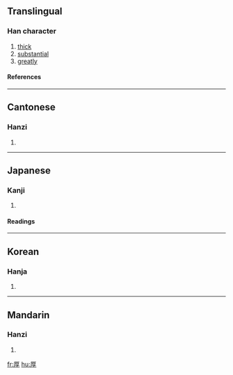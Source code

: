 ==Translingual==

===Han character===
{{Han char|rn=27|rad=厂|as=07|sn=9|four=7124<sub>7</sub>|canj=一日弓木 (MAND)}}
# [[thick]]
# [[substantial]]
# [[greatly]]

====References====
{{Han ref|kx=0161.260|dkj=02949|dj=0368.060|hdz=10072.060|uh=539A|ud=21402|bh=AB70|bd=43888}}

----
==Cantonese==

===Hanzi===
{{yue-hanzi|jyut=|y=hau5}}
# {{defn|Cantonese}}

----
==Japanese==

===Kanji===
{{ja-kanji|grade=5|rs=厂07}}
# {{defn|Japanese}} 

====Readings====
{{ja-readings|on=[[こう]] ([[kō]])|kun=[[あつい]] ([[厚い]], [[atsui]])}}

----
==Korean==

===Hanja===
{{ko-hanja|hangeul=후|rv=hu|mr=hu}}
# {{defn|Korean}}

----
==Mandarin==

===Hanzi===
{{cmn-hanzi|pin=[[hòu]] ([[hou4]])|wg=hou<sup>4</sup>}}
# {{defn|Mandarin}}

[[fr:厚]]
[[hu:厚]]